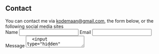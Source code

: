 ## Contact

<link rel="stylesheet" href="https://cdnjs.cloudflare.com/ajax/libs/font-awesome/4.7.0/css/font-awesome.min.css" />
You can contact me via <a href="mailto:kodemaan@gmail.com">kodemaan@gmail.com</a>, the form below, or the following social media sites <br />
<a href="https://twitter.com/kodemaan" class="fa fa-twitter"></a>
<a href="https://www.linkedin.com/in/steven-smith-b4b5a41b/" class="fa fa-linkedin"></a>
<a href="https://www.github.com/kodemaan/" class="fa fa-github"></a>
<form name="contact" method="post" className="form" action="https://mailthis.to/kodemaan@gmail.com" encType="multipart/form-data">
  <label for="name">Name</label>
  <input type="text" name="name" className="input"/>
  <label for="email">Email</label>
  <input type="email" name="_replyto" className="input" />
  <label for="message">Message</label>
  <textarea type="text" name="message" className="input" />
  <input type="hidden" name="_after" value="https://kodemaan-personal-site.netlify.com/" />
  <input type="hidden" name="_confirmation" value="Thank you for contacting me, I will respond shortly" />
  <input type="submit" value="Send" className="input submit" />
  <input type="hidden" name="form-name" value="contact" />
</form>
